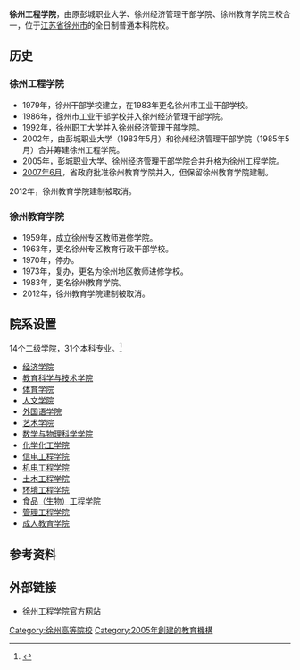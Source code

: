 {{高校
| name =徐州工程学院
| EnglishName =Xuzhou University of Technology
| image =
| logo =
| motto =
| secretary = [[陈奎庆|陈奎庆]]
| rector = [[张农|张农]]
| type = 公立
| established = 2002年
| location = [[中华人民共和国|中华人民共和国]][[江苏省|江苏省]][[徐州市|徐州市]]
| students = 18000余人
| staff = 1000人
| campus =
| address = 江苏省徐州市南郊
| telephone =0516-83208204
| area = 2070余亩
| sports =
| website = http://www.xzit.edu.cn
}}
'''徐州工程学院'''，由原彭城职业大学、徐州经济管理干部学院、徐州教育学院三校合一，位于[[江苏省|江苏省]][[徐州市|徐州市]]的全日制普通本科院校。

== 历史 ==
=== 徐州工程学院 ===
*1979年，徐州干部学校建立，在1983年更名徐州市工业干部学校。
*1986年，徐州市工业干部学校并入徐州经济管理干部学院。
*1992年，徐州职工大学并入徐州经济管理干部学院。
*2002年，由彭城职业大学（1983年5月）和徐州经济管理干部学院（1985年5月）合并筹建徐州工程学院。
*2005年，彭城职业大学、徐州经济管理干部学院合并升格为徐州工程学院。
*[[2007年6月|2007年6月]]，省政府批准徐州教育学院并入，但保留徐州教育学院建制。
2012年，徐州教育学院建制被取消。

===徐州教育学院===
*1959年，成立徐州专区教师进修学院。
*1963年，更名徐州专区教育行政干部学校。
*1970年，停办。
*1973年，复办，更名为徐州地区教师进修学校。
*1983年，更名徐州教育学院。
*2012年，徐州教育学院建制被取消。

== 院系设置 ==
14个二级学院，31个本科专业。<ref>{{Cite web |url=http://www.xzit.edu.cn/gaikuang/xyjjxzit.htm |title=徐州工程学院——学校简介 |access-date=2010-09-24 |archive-date=2012-01-21 |archive-url=https://web.archive.org/web/20120121072342/http://www.xzit.edu.cn/gaikuang/xyjjxzit.htm |dead-url=no }}</ref>

* [http://jjxy.xzit.edu.cn/ 经济学院] {{Wayback|url=http://jjxy.xzit.edu.cn/ |date=20210517165620 }}
* [http://jyxy.xzit.edu.cn/ 教育科学与技术学院] {{Wayback|url=http://jyxy.xzit.edu.cn/ |date=20210518110419 }}
* [http://tyb.xzit.edu.cn/ 体育学院] {{Wayback|url=http://tyb.xzit.edu.cn/ |date=20210509230225 }}
* [http://rwxy.xzit.edu.cn/ 人文学院] {{Wayback|url=http://rwxy.xzit.edu.cn/ |date=20210508225820 }}
* [http://wyxy.xzit.edu.cn/ 外国语学院] {{Wayback|url=http://wyxy.xzit.edu.cn/ |date=20210508170539 }}
* [http://ysxy.xzit.edu.cn/ 艺术学院] {{Wayback|url=http://ysxy.xzit.edu.cn/ |date=20210507183522 }}
* [http://slxy.xzit.edu.cn/ 数学与物理科学学院] {{Wayback|url=http://slxy.xzit.edu.cn/ |date=20210509140533 }}
* [http://hxxy.xzit.edu.cn/ 化学化工学院] {{Wayback|url=http://hxxy.xzit.edu.cn/ |date=20210507124220 }}
* [http://xdxy.xzit.edu.cn/ 信电工程学院] {{Wayback|url=http://xdxy.xzit.edu.cn/ |date=20210518065555 }}
* [http://jdxy.xzit.edu.cn/ 机电工程学院] {{Wayback|url=http://jdxy.xzit.edu.cn/ |date=20210509163357 }}
* [http://tmxy.xzit.edu.cn/ 土木工程学院] {{Wayback|url=http://tmxy.xzit.edu.cn/ |date=20210506011252 }}
* [http://hgxy.xzit.edu.cn/ 环境工程学院] {{Wayback|url=http://hgxy.xzit.edu.cn/ |date=20210518231723 }}
* [http://sgxy.xzit.edu.cn/ 食品（生物）工程学院] {{Wayback|url=http://sgxy.xzit.edu.cn/ |date=20210413110644 }}
* [http://glxy.xzit.edu.cn/ 管理工程学院] {{Wayback|url=http://glxy.xzit.edu.cn/ |date=20210420111231 }}
* [https://web.archive.org/web/20110203193810/http://www.xgycj.com/ 成人教育学院]

== 参考资料 ==
{{Reflist}}

== 外部链接 ==
* [http://www.xzit.edu.cn 徐州工程学院官方网站] {{Wayback|url=http://www.xzit.edu.cn/ |date=20211226094106 }}

{{江苏高等院校}}
[[Category:徐州高等院校|Category:徐州高等院校]]
[[Category:2005年創建的教育機構|Category:2005年創建的教育機構]]